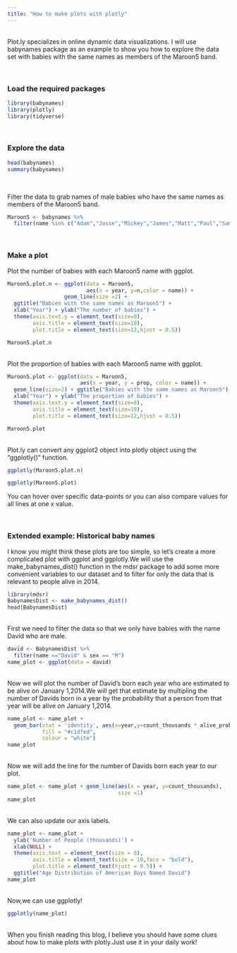 ```yaml
---
title: "How to make plots with plotly"
---
```

 <br />
Plot.ly specializes in online dynamic data visualizations. I will use babynames package as an example to show you how to explore the data set with babies with the same names as members of the Maroon5 band.

 <br />

### Load the required packages
```r
library(babynames)
library(plotly)
library(tidyverse)
```

 <br />

### Explore the data
```r
head(babynames)
summary(babynames)
```
 <br />

Filter the data to grab names of male babies who have the same names as members of the Maroon5 band.
 <br />
```r
Maroon5 <- babynames %>%
  filter(name %in% c("Adam","Jasse","Mickey","James","Matt","Paul","Sam") & sex == "M")
```
 <br />

### Make a plot
Plot the number of babies with each Maroon5 name with ggplot.
 <br />
```r
Maroon5.plot.n <- ggplot(data = Maroon5,
                         aes(x = year, y=n,color = name)) +
                  geom_line(size =2) + 
  ggtitle("Babies with the same names as Maroon5") +
  xlab("Year") + ylab("The number of babies") +
  theme(axis.text.y = element_text(size=8),
        axis.title = element_text(size=10),
        plot.title = element_text(size=12,hjust = 0.5)) 

Maroon5.plot.n 
```
 <br />
Plot the proportion of babies with each Maroon5 name with ggplot.
 <br />

```r
Maroon5.plot <- ggplot(data = Maroon5,
                       aes(x = year, y = prop, color = name)) +
  geom_line(size=2) + ggtitle("Babies with the same names as Maroon5") +
  xlab("Year") + ylab("The proportion of babies") +
  theme(axis.text.y = element_text(size=8),
        axis.title = element_text(size=10),
        plot.title = element_text(size=12,hjust = 0.5)) 

Maroon5.plot
```
 <br />
Plot.ly can convert any ggplot2 object into plotly object using the "ggplotly()" function.
 <br />
```r
ggplotly(Maroon5.plot.n)
```

```r
ggplotly(Maroon5.plot)
```

You can hover over specific data-points or you can also compare values for all lines at one x value.

 <br />
 
### Extended example: Historical baby names
I know you might think these plots are too simple, so let's create a more complicated plot with ggplot and ggplotly.We will use the make_babynames_dist() function in the mdsr package to add some more convenient variables to our dataset and to filter for only the data that is relevant to people alive in 2014.
 <br />
```r
library(mdsr)
BabynamesDist <- make_babynames_dist()
head(BabynamesDist)
```
 <br />
First we need to filter the data so that we only have babies with the name David who are male.
 <br />
```r
david <- BabynamesDist %>%
  filter(name =="David" & sex == "M")
name_plot <- ggplot(data = david)
```
 <br />
Now we will plot the number of David's born each year who are estimated to be alive on January 1,2014.We will get that estimate by multipling the number of Davids born in a year by the probability that a person from that year will be alive on January 1,2014.
 <br />
```r
name_plot <- name_plot +
  geom_bar(stat = 'identity', aes(x=year,y=count_thousands * alive_prob),
           fill = "#c1dfed",
           colour = "white") 
name_plot
```
 
 <br />
Now we will add the line for the number of Davids born each year to our plot.
 <br /n>
```r
name_plot <- name_plot + geom_line(aes(x = year, y=count_thousands),
                                   size =1)
name_plot
```

  <br />
We can also update our axis labels.
 <br /n>
```r
name_plot <- name_plot +
  ylab('Number of People (thousands)') +
  xlab(NULL) +
  theme(axis.text = element_text(size = 8),
        axis.title = element_text(size = 10,face = "bold"),
        plot.title = element_text(hjust = 0.5)) + 
  ggtitle("Age Distribution of American Boys Named David")
name_plot
```
 
  <br />
Now,we can use ggplotly!
 <br /n>
```r
ggplotly(name_plot)
```
 
 <br />
When you finish reading this blog, I believe you should have some clues about how to make plots with plotly.Just use it in your daily work!
 
 
 
 
 
 
 
 
 
 
 